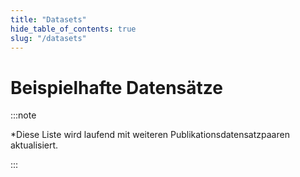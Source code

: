 ```yaml
---
title: "Datasets"
hide_table_of_contents: true
slug: "/datasets"
---
```




# Beispielhafte Datensätze

<Lbe />

:::note

*Diese Liste wird laufend mit weiteren Publikationsdatensatzpaaren aktualisiert.

:::
